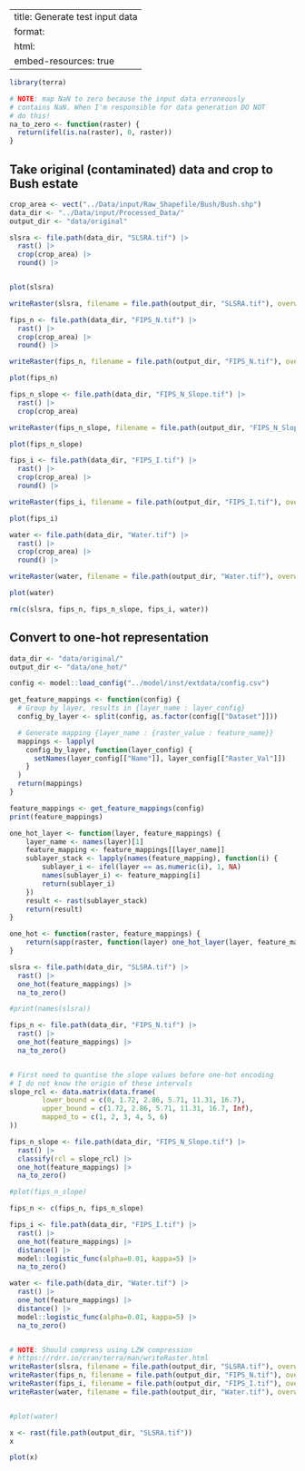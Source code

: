 
---
title: Generate test input data
format:
  html:
    embed-resources: true
---

```r
library(terra)
```
```r
# NOTE: map NaN to zero because the input data erroneously
# contains NaN. When I'm responsible for data generation DO NOT
# do this!
na_to_zero <- function(raster) {
  return(ifel(is.na(raster), 0, raster))
}
```


## Take original (contaminated) data and crop to Bush estate

```r
crop_area <- vect("../Data/input/Raw_Shapefile/Bush/Bush.shp")
data_dir <- "../Data/input/Processed_Data/"
output_dir <- "data/original"

slsra <- file.path(data_dir, "SLSRA.tif") |>
  rast() |>
  crop(crop_area) |>
  round() |>


plot(slsra)

writeRaster(slsra, filename = file.path(output_dir, "SLSRA.tif"), overwrite = TRUE)

fips_n <- file.path(data_dir, "FIPS_N.tif") |>
  rast() |>
  crop(crop_area) |>
  round() |>

writeRaster(fips_n, filename = file.path(output_dir, "FIPS_N.tif"), overwrite = TRUE)

plot(fips_n)

fips_n_slope <- file.path(data_dir, "FIPS_N_Slope.tif") |>
  rast() |>
  crop(crop_area)

writeRaster(fips_n_slope, filename = file.path(output_dir, "FIPS_N_Slope.tif"), overwrite = TRUE)

plot(fips_n_slope)

fips_i <- file.path(data_dir, "FIPS_I.tif") |>
  rast() |>
  crop(crop_area) |>
  round() |>

writeRaster(fips_i, filename = file.path(output_dir, "FIPS_I.tif"), overwrite = TRUE)

plot(fips_i)

water <- file.path(data_dir, "Water.tif") |>
  rast() |>
  crop(crop_area) |>
  round() |>

writeRaster(water, filename = file.path(output_dir, "Water.tif"), overwrite = TRUE)

plot(water)

rm(c(slsra, fips_n, fips_n_slope, fips_i, water))
```

## Convert to one-hot representation

```r
data_dir <- "data/original/"
output_dir <- "data/one_hot/"

config <- model::load_config("../model/inst/extdata/config.csv")

get_feature_mappings <- function(config) {
  # Group by layer, results in {layer_name : layer_config}
  config_by_layer <- split(config, as.factor(config[["Dataset"]]))

  # Generate mapping {layer_name : {raster_value : feature_name}}
  mappings <- lapply(
    config_by_layer, function(layer_config) {
      setNames(layer_config[["Name"]], layer_config[["Raster_Val"]])
    }
  )
  return(mappings)
}

feature_mappings <- get_feature_mappings(config)
print(feature_mappings)

one_hot_layer <- function(layer, feature_mappings) {
    layer_name <- names(layer)[1]
    feature_mapping <- feature_mappings[[layer_name]]
    sublayer_stack <- lapply(names(feature_mapping), function(i) {
        sublayer_i <- ifel(layer == as.numeric(i), 1, NA)
        names(sublayer_i) <- feature_mapping[i]
        return(sublayer_i)
    })
    result <- rast(sublayer_stack)
    return(result)
}

one_hot <- function(raster, feature_mappings) {
    return(sapp(raster, function(layer) one_hot_layer(layer, feature_mappings)))
}

```

```r
slsra <- file.path(data_dir, "SLSRA.tif") |>
  rast() |>
  one_hot(feature_mappings) |>
  na_to_zero()

#print(names(slsra))

fips_n <- file.path(data_dir, "FIPS_N.tif") |>
  rast() |>
  one_hot(feature_mappings) |>
  na_to_zero()


# First need to quantise the slope values before one-hot encoding
# I do not know the origin of these intervals
slope_rcl <- data.matrix(data.frame(
        lower_bound = c(0, 1.72, 2.86, 5.71, 11.31, 16.7),
        upper_bound = c(1.72, 2.86, 5.71, 11.31, 16.7, Inf),
        mapped_to = c(1, 2, 3, 4, 5, 6)
))

fips_n_slope <- file.path(data_dir, "FIPS_N_Slope.tif") |>
  rast() |>
  classify(rcl = slope_rcl) |>
  one_hot(feature_mappings) |>
  na_to_zero()

#plot(fips_n_slope)

fips_n <- c(fips_n, fips_n_slope)

fips_i <- file.path(data_dir, "FIPS_I.tif") |>
  rast() |>
  one_hot(feature_mappings) |>
  distance() |>
  model::logistic_func(alpha=0.01, kappa=5) |>
  na_to_zero()

water <- file.path(data_dir, "Water.tif") |>
  rast() |>
  one_hot(feature_mappings) |>
  distance() |>
  model::logistic_func(alpha=0.01, kappa=5) |>
  na_to_zero() 


# NOTE: Should compress using LZW compression
# https://rdrr.io/cran/terra/man/writeRaster.html
writeRaster(slsra, filename = file.path(output_dir, "SLSRA.tif"), overwrite = TRUE)
writeRaster(fips_n, filename = file.path(output_dir, "FIPS_N.tif"), overwrite = TRUE)
writeRaster(fips_i, filename = file.path(output_dir, "FIPS_I.tif"), overwrite = TRUE)
writeRaster(water, filename = file.path(output_dir, "Water.tif"), overwrite = TRUE)


#plot(water)

x <- rast(file.path(output_dir, "SLSRA.tif"))
x

plot(x)

```

